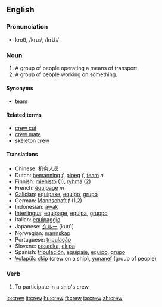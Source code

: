 ==English==

===Pronunciation===
*kroo͞, /kruː/, /krU:/

===Noun===
{{en-noun-reg}}

# A group of people operating a means of transport.
# A group of people working on something.

====Synonyms====
*[[team]]

====Related terms====
*[[crew cut]]
*[[crew mate]]
*[[skeleton crew]]

====Translations====
*Chinese: [[机务人员]]
*Dutch: [[bemanning]] ''f'', [[ploeg]] ''f'', [[team]] ''n''
*Finnish: [[miehistö]] (1), [[ryhmä]] (2)
*French: [[équipage]] ''m''
*[[Galician]]: [[equipaxe]], [[equipo]], [[grupo]]
*German: [[Mannschaft]] ''f'' (1,2)
*Indonesian: [[awak]]
*[[Interlingua]]: [[equipage]], [[equipa]], [[gruppo]]
*Italian: [[equipaggio]]
*Japanese: [[クルー]] (kurū)
*Norwegian: [[mannskap]]
*Portuguese: [[tripulação]]
*Slovene: [[posadka]], [[ekipa]]
*Spanish: [[tripulación]], [[equipaje]], [[equipo]], [[grupo]]
*[[Volapük]]: [[skip]] (crew on a ship), [[yunanef]] (group of people)

===Verb===
{{en-infl-reg-consonant|crew||}}

# To participate in a ship's crew.

[[io:crew]]
[[it:crew]]
[[hu:crew]]
[[fi:crew]]
[[ta:crew]]
[[zh:crew]]